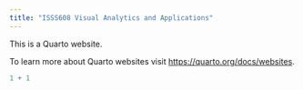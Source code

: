 ```yaml
---
title: "ISSS608 Visual Analytics and Applications"
---
```


This is a Quarto website.

To learn more about Quarto websites visit <https://quarto.org/docs/websites>.

```r
1 + 1
```

